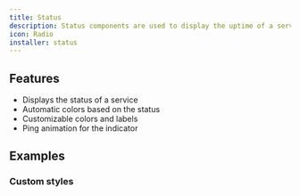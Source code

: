 ```yaml
---
title: Status
description: Status components are used to display the uptime of a service.
icon: Radio
installer: status
---
```


## Features

- Displays the status of a service
- Automatic colors based on the status
- Customizable colors and labels
- Ping animation for the indicator

## Examples

### Custom styles

<Preview path="status-custom" />
